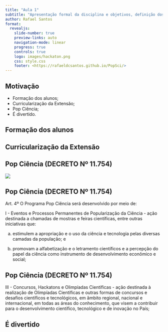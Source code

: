 ```yaml
---
title: "Aula 1"
subtitle: "Apresentação formal da disciplina e objetivos, definição dos projetos"
author: Rafael Santos
format:
  revealjs: 
    slide-number: true
    preview-links: auto
    navigation-mode: linear
    progress: true
    controls: true
    logo: images/hackaton.png
    css: style.css
    footer: <https://rafaeldcsantos.github.io/PopSci/>
---
```


## Motivação

-   Formação dos alunos;
-   Curricularização da Extensão;
-   Pop Ciência;
-   É divertido.

## Formação dos alunos

## Curricularização da Extensão

## Pop Ciência (DECRETO Nº 11.754)

![](../Resources/11754.png)

## Pop Ciência (DECRETO Nº 11.754)

Art. 4º  O Programa Pop Ciência será desenvolvido por meio de:

I - Eventos e Processos Permanentes de Popularização da Ciência - ação destinada a chamadas de mostras e feiras científicas, entre outras iniciativas que:

a) estimulem a apropriação e o uso da ciência e tecnologia pelas diversas camadas da população; e

b) promovam a alfabetização e o letramento científicos e a percepção do papel da ciência como instrumento de desenvolvimento econômico e social;

## Pop Ciência (DECRETO Nº 11.754)

III - Concursos, Hackatons e Olimpíadas Científicas - ação destinada à realização de Olimpíadas Científicas e outras formas de concursos e desafios científicos e tecnológicos, em âmbito regional, nacional e internacional, em todas as áreas do conhecimento, que visem a contribuir para o desenvolvimento científico, tecnológico e de inovação no País;

## É divertido